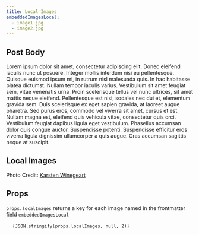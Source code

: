 ```yaml
---
title: Local Images
embeddedImagesLocal:
  - image1.jpg
  - image2.jpg
---
```



## Post Body

Lorem ipsum dolor sit amet, consectetur adipiscing elit. Donec eleifend iaculis nunc ut posuere. Integer mollis interdum nisi eu pellentesque. Quisque euismod ipsum mi, in rutrum nisl malesuada quis. In hac habitasse platea dictumst. Nullam tempor iaculis varius. Vestibulum sit amet feugiat sem, vitae venenatis urna. Proin scelerisque tellus vel nunc ultrices, sit amet mattis neque eleifend. Pellentesque est nisi, sodales nec dui et, elementum gravida sem. Duis scelerisque ex eget sapien gravida, at laoreet augue pharetra. Sed purus eros, commodo vel viverra sit amet, cursus et est. Nullam magna est, eleifend quis vehicula vitae, consectetur quis orci. Vestibulum feugiat dapibus ligula eget vestibulum. Phasellus accumsan dolor quis congue auctor. Suspendisse potenti. Suspendisse efficitur eros viverra ligula dignissim ullamcorper a quis augue. Cras accumsan sagittis neque at suscipit.

## Local Images

<div className='image-grid'>

<GatsbyImage alt="green doggo" image={getImage(props.localImages[0])} />
<GatsbyImage alt="orange doggo" image={getImage(props.localImages[1])} />

</div>

Photo Credit: [Karsten Winegeart](https://unsplash.com/@karsten116)

## Props

`props.localImages` returns a key for each image named in the frontmatter field `embeddedImagesLocal`

<pre>
  <code>{JSON.stringify(props.localImages, null, 2)}</code>
</pre>
